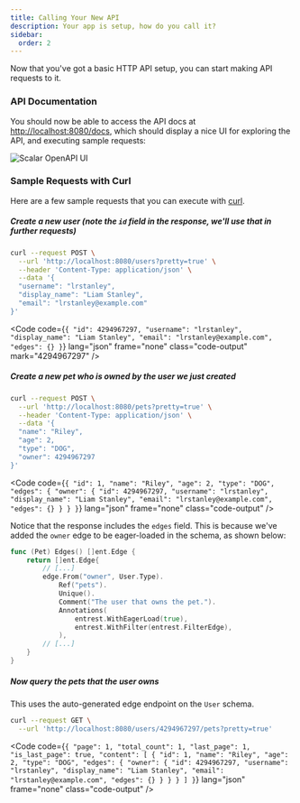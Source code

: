 ```yaml
---
title: Calling Your New API
description: Your app is setup, how do you call it?
sidebar:
  order: 2
---
```



Now that you've got a basic HTTP API setup, you can start making API requests to it.

### API Documentation

You should now be able to access the API docs at [http://localhost:8080/docs](http://localhost:8080/docs), which should display a nice UI for exploring the API, and executing sample requests:

![Scalar OpenAPI UI](../../../assets/images/docs/main.png)

### Sample Requests with Curl

Here are a few sample requests that you can execute with [curl](https://curl.se/).

##### Create a new user (note the `id` field in the response, we'll use that in further requests)

```bash
curl --request POST \
  --url 'http://localhost:8080/users?pretty=true' \
  --header 'Content-Type: application/json' \
  --data '{
  "username": "lrstanley",
  "display_name": "Liam Stanley",
  "email": "lrstanley@example.com"
}'
```

<Code code={`
{
    "id": 4294967297,
    "username": "lrstanley",
    "display_name": "Liam Stanley",
    "email": "lrstanley@example.com",
    "edges": {}
}
`} lang="json" frame="none" class="code-output" mark="4294967297" />

##### Create a new pet who is owned by the user we just created

```bash mark="4294967297"
curl --request POST \
  --url 'http://localhost:8080/pets?pretty=true' \
  --header 'Content-Type: application/json' \
  --data '{
  "name": "Riley",
  "age": 2,
  "type": "DOG",
  "owner": 4294967297
}'
```

<Code code={`
{
    "id": 1,
    "name": "Riley",
    "age": 2,
    "type": "DOG",
    "edges": {
        "owner": {
            "id": 4294967297,
            "username": "lrstanley",
            "display_name": "Liam Stanley",
            "email": "lrstanley@example.com",
            "edges": {}
        }
    }
}
`} lang="json" frame="none" class="code-output" />

Notice that the response includes the `edges` field. This is because we've added the `owner` edge to
be eager-loaded in the schema, as shown below:

```go title="internal/database/schema/pet.go" ins={9}
func (Pet) Edges() []ent.Edge {
    return []ent.Edge{
        // [...]
        edge.From("owner", User.Type).
            Ref("pets").
            Unique().
            Comment("The user that owns the pet.").
            Annotations(
                entrest.WithEagerLoad(true),
                entrest.WithFilter(entrest.FilterEdge),
            ),
        // [...]
    }
}
```

##### Now query the pets that the user owns

This uses the auto-generated edge endpoint on the `User` schema.

```bash mark="4294967297"
curl --request GET \
  --url 'http://localhost:8080/users/4294967297/pets?pretty=true'
```

<Code code={`
{
    "page": 1,
    "total_count": 1,
    "last_page": 1,
    "is_last_page": true,
    "content": [
        {
            "id": 1,
            "name": "Riley",
            "age": 2,
            "type": "DOG",
            "edges": {
                "owner": {
                    "id": 4294967297,
                    "username": "lrstanley",
                    "display_name": "Liam Stanley",
                    "email": "lrstanley@example.com",
                    "edges": {}
                }
            }
        }
    ]
}
`} lang="json" frame="none" class="code-output" />
